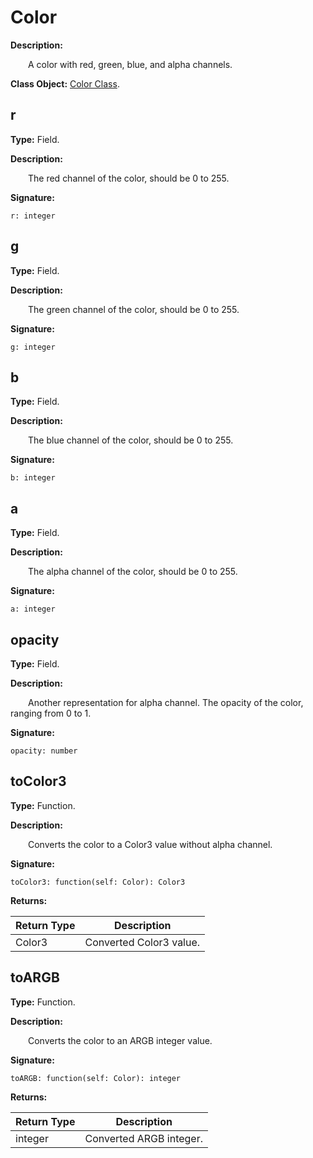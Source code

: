 
# Color

**Description:**

&emsp;&emsp;A color with red, green, blue, and alpha channels.

**Class Object:** [Color Class](/docs/api/Class%20Object/Color).

## r

**Type:** Field.

**Description:**

&emsp;&emsp;The red channel of the color, should be 0 to 255.

**Signature:**
```tl
r: integer
```

## g

**Type:** Field.

**Description:**

&emsp;&emsp;The green channel of the color, should be 0 to 255.

**Signature:**
```tl
g: integer
```

## b

**Type:** Field.

**Description:**

&emsp;&emsp;The blue channel of the color, should be 0 to 255.

**Signature:**
```tl
b: integer
```

## a

**Type:** Field.

**Description:**

&emsp;&emsp;The alpha channel of the color, should be 0 to 255.

**Signature:**
```tl
a: integer
```

## opacity

**Type:** Field.

**Description:**

&emsp;&emsp;Another representation for alpha channel. The opacity of the color, ranging from 0 to 1.

**Signature:**
```tl
opacity: number
```

## toColor3

**Type:** Function.

**Description:**

&emsp;&emsp;Converts the color to a Color3 value without alpha channel.

**Signature:**
```tl
toColor3: function(self: Color): Color3
```

**Returns:**

| Return Type | Description |
| --- | --- |
| Color3 | Converted Color3 value. |

## toARGB

**Type:** Function.

**Description:**

&emsp;&emsp;Converts the color to an ARGB integer value.

**Signature:**
```tl
toARGB: function(self: Color): integer
```

**Returns:**

| Return Type | Description |
| --- | --- |
| integer | Converted ARGB integer. |